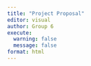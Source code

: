 ```yaml
---
title: "Project Proposal"
editor: visual
author: Group 6
execute: 
  warning: false
  message: false
format: html
---
```


